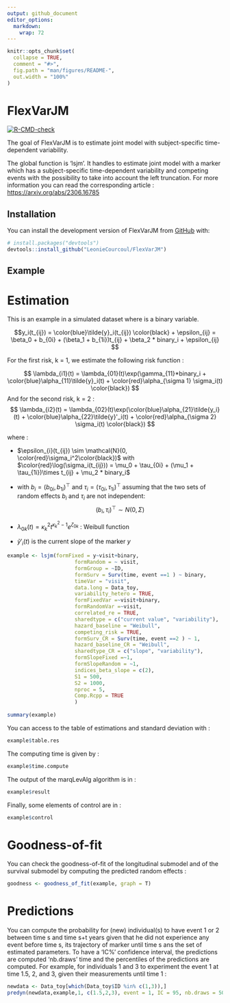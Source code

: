 ```yaml
---
output: github_document
editor_options: 
  markdown: 
    wrap: 72
---
```


<!-- README.md is generated from README.Rmd. Please edit that file -->

```r
knitr::opts_chunk$set(
  collapse = TRUE,
  comment = "#>",
  fig.path = "man/figures/README-",
  out.width = "100%"
)
```

# FlexVarJM

<!-- badges: start -->

[![R-CMD-check](https://github.com/LeonieCourcoul/FlexVarJM/actions/workflows/R-CMD-check.yaml/badge.svg)](https://github.com/LeonieCourcoul/FlexVarJM/actions/workflows/R-CMD-check.yaml)
<!-- badges: end -->

The goal of FlexVarJM is to estimate joint model with subject-specific
time-dependent variability.

The global function is 'lsjm'. It handles to estimate joint model with a
marker which has a subject-specific time-dependent variability and
competing events with the possibility to take into account the left
truncation. For more information you can read the corresponding article
: <https://arxiv.org/abs/2306.16785>

## Installation

You can install the development version of FlexVarJM from
[GitHub](https://github.com/) with:

``` r
# install.packages("devtools")
devtools::install_github("LeonieCourcoul/FlexVarJM")
```

## Example

# Estimation

This is an example in a simulated dataset where \code{binary} is a
binary variable.

$$y_i(t_{ij}) = \color{blue}\tilde{y}_i(t_{ij}) \color{black} + \epsilon_{ij} = \beta_0 + b_{0i} + (\beta_1 + b_{1i})t_{ij} + \beta_2 * binary_i + \epsilon_{ij} $$

For the first risk, k = 1, we estimate the following risk function :

$$ \lambda_{i1}(t) = \lambda_{01}(t)\exp(\gamma_{11}*binary_i + \color{blue}\alpha_{11}\tilde{y}_i(t) + \color{red}\alpha_{\sigma 1} \sigma_i(t) \color{black}) $$
And for the second risk, k = 2 :
$$ \lambda_{i2}(t) = \lambda_{02}(t)\exp(\color{blue}\alpha_{21}\tilde{y_i}(t) + \color{blue}\alpha_{22}\tilde{y}'_i(t) + \color{red}\alpha_{\sigma 2} \sigma_i(t) \color{black}) $$

where :

-   $\epsilon_{i}(t_{ij}) \sim \mathcal{N}(0, \color{red}\sigma_i^2\color{black})$
    with
    $\color{red}\log(\sigma_i(t_{ij})) = \mu_0 + \tau_{0i} + (\mu_1 + \tau_{1i})\times t_{ij} + \mu_2 * binary_i$

-   with $b_i=\left(b_{0i},b_{1i}\right)^{\top}$ and
    $\tau_i=\left(\tau_{0i},\tau_{1i}\right)^{\top}$ assuming that the
    two sets of random effects $b_i$ and $\tau_i$ are not independent:
    $$(b_i, \tau_i)^\top \sim N(0, \Sigma)$$

-   $\lambda_{0k}(t) = \kappa_k^2 t^{\kappa_k^2-1}e^{\zeta_{0k}}$ :
    Weibull function

-   $\tilde{y}'_i(t)$ is the current slope of the marker $y$

``` r
example <- lsjm(formFixed = y~visit+binary,
                      formRandom = ~ visit,
                      formGroup = ~ID,
                      formSurv = Surv(time, event ==1 ) ~ binary,
                      timeVar = "visit",
                      data.long = Data_toy,
                      variability_hetero = TRUE,
                      formFixedVar =~visit+binary,
                      formRandomVar =~visit,
                      correlated_re = TRUE,
                      sharedtype = c("current value", "variability"),
                      hazard_baseline = "Weibull",
                      competing_risk = TRUE,
                      formSurv_CR = Surv(time, event ==2 ) ~ 1,
                      hazard_baseline_CR = "Weibull",
                      sharedtype_CR = c("slope", "variability"),
                      formSlopeFixed =~1,
                      formSlopeRandom = ~1,
                      indices_beta_slope = c(2), 
                      S1 = 500,
                      S2 = 1000,
                      nproc = 5,
                      Comp.Rcpp = TRUE
                      )
                      
summary(example)
```

You can access to the table of estimations and standard deviation with :

``` r
example$table.res
```

The computing time is given by :

``` r
example$time.compute
```

The output of the marqLevAlg algorithm is in :

``` r
example$result
```

Finally, some elements of control are in :

``` r
example$control
```

# Goodness-of-fit

You can check the goodness-of-fit of the longitudinal submodel and of
the survival submodel by computing the predicted random effects :

``` r
goodness <- goodness_of_fit(example, graph = T)
```

# Predictions

You can compute the probability for (new) individual(s) to have event 1
or 2 between time s and time s+t years given that he did not experience
any event before time s, its trajectory of marker until time s ans the
set of estimated parameters. To have a 'IC%' confidence interval, the
predictions are computed 'nb.draws' time and the percentiles of the
predictions are computed. For example, for individuals 1 and 3 to
experiment the event 1 at time 1.5, 2, and 3, given their measurements until time 1 :

``` r
newdata <- Data_toy[which(Data_toy$ID %in% c(1,3)),]
predyn(newdata,example,1, c(1.5,2,3), event = 1, IC = 95, nb.draws = 500, graph = TRUE)
```
